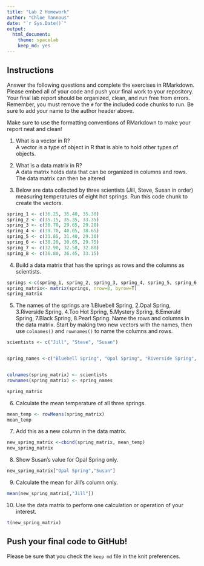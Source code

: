 ```yaml
---
title: "Lab 2 Homework"
author: "Chloe Tannous"
date: "`r Sys.Date()`"
output:
  html_document: 
    theme: spacelab
    keep_md: yes
---
```


## Instructions
Answer the following questions and complete the exercises in RMarkdown. Please embed all of your code and push your final work to your repository. Your final lab report should be organized, clean, and run free from errors. Remember, you must remove the `#` for the included code chunks to run. Be sure to add your name to the author header above.  

Make sure to use the formatting conventions of RMarkdown to make your report neat and clean!  

1. What is a vector in R?  
A vector is a type of object in R that is able to hold other types of objects.

2. What is a data matrix in R?  
A data matrix holds data that can be organized in columns and rows. The data matrix can then be altered

3. Below are data collected by three scientists (Jill, Steve, Susan in order) measuring temperatures of eight hot springs. Run this code chunk to create the vectors.  
```r
spring_1 <- c(36.25, 35.40, 35.30)
spring_2 <- c(35.15, 35.35, 33.35)
spring_3 <- c(30.70, 29.65, 29.20)
spring_4 <- c(39.70, 40.05, 38.65)
spring_5 <- c(31.85, 31.40, 29.30)
spring_6 <- c(30.20, 30.65, 29.75)
spring_7 <- c(32.90, 32.50, 32.80)
spring_8 <- c(36.80, 36.45, 33.15)
```

4. Build a data matrix that has the springs as rows and the columns as scientists.  
```r
springs <-c(spring_1, spring_2, spring_3, spring_4, spring_5, spring_6, spring_7, spring_8)
spring_matrix<- matrix(springs, nrow=8, byrow=T)
spring_matrix

```

5. The names of the springs are 1.Bluebell Spring, 2.Opal Spring, 3.Riverside Spring, 4.Too Hot Spring, 5.Mystery Spring, 6.Emerald Spring, 7.Black Spring, 8.Pearl Spring. Name the rows and columns in the data matrix. Start by making two new vectors with the names, then use `colnames()` and `rownames()` to name the columns and rows.
```r
scientists <- c("Jill", "Steve", "Susan")


spring_names <-c("Bluebell Spring", "Opal Spring", "Riverside Spring", "Too Hot Spring", "Mystery Spring", "Emerald Spring", "Black Spring", "Pearl Spring")


colnames(spring_matrix) <- scientists
rownames(spring_matrix) <- spring_names

spring_matrix


```

6. Calculate the mean temperature of all three springs.
```r
mean_temp <- rowMeans(spring_matrix)
mean_temp

```

7. Add this as a new column in the data matrix.

```r
new_spring_matrix <-cbind(spring_matrix, mean_temp)
new_spring_matrix


```

8. Show Susan's value for Opal Spring only.
```r
new_spring_matrix["Opal Spring","Susan"]


```

9. Calculate the mean for Jill's column only.
```r
mean(new_spring_matrix[,"Jill"])

```
10. Use the data matrix to perform one calculation or operation of your interest.
```r
t(new_spring_matrix)


```
## Push your final code to GitHub!
Please be sure that you check the `keep md` file in the knit preferences.  